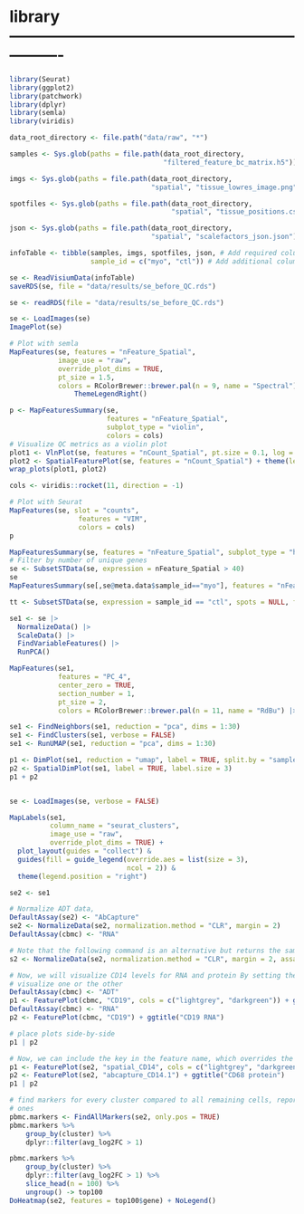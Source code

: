 
# library ----------------------------------------------------------------
```r
library(Seurat)
library(ggplot2)
library(patchwork)
library(dplyr)
library(semla)
library(viridis)
```

```r
data_root_directory <- file.path("data/raw", "*")

samples <- Sys.glob(paths = file.path(data_root_directory, 
                                      "filtered_feature_bc_matrix.h5"))

imgs <- Sys.glob(paths = file.path(data_root_directory, 
                                   "spatial", "tissue_lowres_image.png"))

spotfiles <- Sys.glob(paths = file.path(data_root_directory, 
                                        "spatial", "tissue_positions.csv"))

json <- Sys.glob(paths = file.path(data_root_directory, 
                                   "spatial", "scalefactors_json.json"))

infoTable <- tibble(samples, imgs, spotfiles, json, # Add required columns
                    sample_id = c("myo", "ctl")) # Add additional column

se <- ReadVisiumData(infoTable)
saveRDS(se, file = "data/results/se_before_QC.rds")

se <- readRDS(file = "data/results/se_before_QC.rds")
```


```r
se <- LoadImages(se)
ImagePlot(se)
```


```r
# Plot with semla
MapFeatures(se, features = "nFeature_Spatial", 
            image_use = "raw",
            override_plot_dims = TRUE,
            pt_size = 1.5,
            colors = RColorBrewer::brewer.pal(n = 9, name = "Spectral")) + 
                ThemeLegendRight()

p <- MapFeaturesSummary(se, 
                        features = "nFeature_Spatial", 
                        subplot_type = "violin",
                        colors = cols)
# Visualize QC metrics as a violin plot
plot1 <- VlnPlot(se, features = "nCount_Spatial", pt.size = 0.1, log = TRUE) + NoLegend()
plot2 <- SpatialFeaturePlot(se, features = "nCount_Spatial") + theme(legend.position = "right")
wrap_plots(plot1, plot2)

cols <- viridis::rocket(11, direction = -1)

# Plot with Seurat
MapFeatures(se, slot = "counts",
                 features = "VIM", 
                 colors = cols)
p
```


```r
MapFeaturesSummary(se, features = "nFeature_Spatial", subplot_type = "histogram")
# Filter by number of unique genes
se <- SubsetSTData(se, expression = nFeature_Spatial > 40)
se
MapFeaturesSummary(se[,se@meta.data$sample_id=="myo"], features = "nFeature_Spatial", subplot_type = "histogram")

tt <- SubsetSTData(se, expression = sample_id == "ctl", spots = NULL, features = NULL, idents = NULL)
```


```r
se1 <- se |> 
  NormalizeData() |>
  ScaleData() |> 
  FindVariableFeatures() |> 
  RunPCA()
```



```r
MapFeatures(se1, 
            features = "PC_4", 
            center_zero = TRUE, 
            section_number = 1, 
            pt_size = 2,
            colors = RColorBrewer::brewer.pal(n = 11, name = "RdBu") |> rev())
```


```r
se1 <- FindNeighbors(se1, reduction = "pca", dims = 1:30)
se1 <- FindClusters(se1, verbose = FALSE)
se1 <- RunUMAP(se1, reduction = "pca", dims = 1:30)
```



```r
p1 <- DimPlot(se1, reduction = "umap", label = TRUE, split.by = "sample_id")
p2 <- SpatialDimPlot(se1, label = TRUE, label.size = 3)
p1 + p2
```

```r

```


```r
se <- LoadImages(se, verbose = FALSE)

MapLabels(se1, 
          column_name = "seurat_clusters", 
          image_use = "raw", 
          override_plot_dims = TRUE) +
  plot_layout(guides = "collect") &
  guides(fill = guide_legend(override.aes = list(size = 3), 
                             ncol = 2)) &
  theme(legend.position = "right")
```


```r
se2 <- se1

# Normalize ADT data,
DefaultAssay(se2) <- "AbCapture"
se2 <- NormalizeData(se2, normalization.method = "CLR", margin = 2)
DefaultAssay(cbmc) <- "RNA"

# Note that the following command is an alternative but returns the same result
s2 <- NormalizeData(se2, normalization.method = "CLR", margin = 2, assay = "AbCapture")

# Now, we will visualize CD14 levels for RNA and protein By setting the default assay, we can
# visualize one or the other
DefaultAssay(cbmc) <- "ADT"
p1 <- FeaturePlot(cbmc, "CD19", cols = c("lightgrey", "darkgreen")) + ggtitle("CD19 protein")
DefaultAssay(cbmc) <- "RNA"
p2 <- FeaturePlot(cbmc, "CD19") + ggtitle("CD19 RNA")

# place plots side-by-side
p1 | p2
```


```r
# Now, we can include the key in the feature name, which overrides the default assay
p1 <- FeaturePlot(se2, "spatial_CD14", cols = c("lightgrey", "darkgreen")) + ggtitle("CD68 RNA")
p2 <- FeaturePlot(se2, "abcapture_CD14.1") + ggtitle("CD68 protein")
p1 | p2
```


```r
# find markers for every cluster compared to all remaining cells, report only the positive
# ones
pbmc.markers <- FindAllMarkers(se2, only.pos = TRUE)
pbmc.markers %>%
    group_by(cluster) %>%
    dplyr::filter(avg_log2FC > 1)

pbmc.markers %>%
    group_by(cluster) %>%
    dplyr::filter(avg_log2FC > 1) %>%
    slice_head(n = 100) %>%
    ungroup() -> top100
DoHeatmap(se2, features = top100$gene) + NoLegend()
```